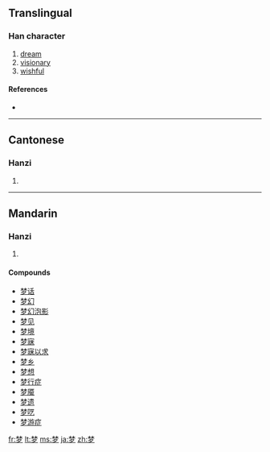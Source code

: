 {{see|夢}}
==Translingual==

===Han character===
{{Han char|rn=75|rad=木|as=07|sn=11|four=|canj=木木弓戈 (DDNI)|ids=⿱[[林]][[夕]]}}

# [[dream]]
# [[visionary]]
# [[wishful]]

====References====
* {{Han ref|kx=0530.100|dkj=14871|dj=0918.080|hdz=20863.180|uh=68A6|ud=26790}}

----

==Cantonese==

===Hanzi===
{{yue-hanzi|jyut=|y=mung6}}

# {{defn|Cantonese}}

----

==Mandarin==

===Hanzi===
{{cmn-hanzi|tra=夢|pin=[[mèng]] ([[meng4]])|wg=meng<sup>4</sup>}}

# {{defn|Mandarin}}

====Compounds====
* [[梦话]]
* [[梦幻]]
* [[梦幻泡影]]
* [[梦见]]
* [[梦境]]
* [[梦寐]]
* [[梦寐以求]]
* [[梦乡]]
* [[梦想]]
* [[梦行症]]
* [[梦魇]]
* [[梦遗]]
* [[梦呓]]
* [[梦游症]]

[[fr:梦]]
[[lt:梦]]
[[ms:梦]]
[[ja:梦]]
[[zh:梦]]